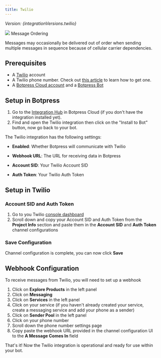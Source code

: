 ```yaml
---
title: Twilio
---
```



*Version: {integrationVersions.twilio}*

<img src="./assets/twilio.png" />

<Warning>
Message Ordering

Messages may occasionally be delivered out of order when sending multiple messages in sequence because of cellular carrier dependencies.
</Warning>

## Prerequisites

* A [Twilio](https://www.twilio.com/) account
* A Twilio phone number. Check out [this article](https://support.twilio.com/hc/en-us/articles/223135247-How-to-Search-for-and-Buy-a-Twilio-Phone-Number-from-Console) to learn how to get one.
* A [Botpress Cloud account](https://sso.botpress.cloud) and a [Botpress Bot](/learn/get-started/quick-start)

## Setup in Botpress

1. Go to the [Integration Hub](https://app.botpress.cloud/hub) in Botpress Cloud (if you don't have the integration installed yet).
2. Find and open the Twilio integration then click on the "Install to Bot" button, now go back to your bot.

The Twilio integration has the following settings:

* **Enabled**: Whether Botpress will communicate with Twilio

* **Webhook URL**: The URL for receiving data in Botpress

* **Account SID**: Your Twilio Account SID

* **Auth Token**: Your Twilio Auth Token

## Setup in Twilio

### Account SID and Auth Token

1. Go to you Twilio [console dashboard](https://console.twilio.com/?frameUrl=/console)
2. Scroll down and copy your Account SID and Auth Token from the **Project Info** section and paste them in the **Account SID** and **Auth Token** channel configurations

### Save Configuration

Channel configuration is complete, you can now click **Save**

## Webhook Configuration

To receive messages from Twilio, you will need to set up a webhook

1. Click on **Explore Products** in the left panel
2. Click on **Messaging**
3. Click on **Services** in the left panel
4. Click on your service (if you haven't already created your service, create a messaging service and add your phone as a sender)
5. Click on **Sender Pool** in the left panel
6. Click on your phone number
7. Scroll down the phone number settings page
8. Copy paste the webhook URL provided in the channel configuration UI to the **A Message Comes In** field

That's it! Now the Twilio integration is operational and ready for use within your bot.
